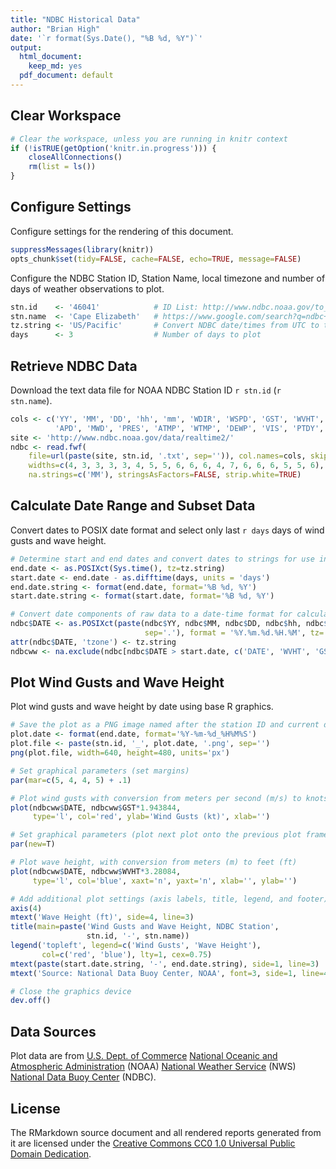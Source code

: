 ```yaml
---
title: "NDBC Historical Data"
author: "Brian High"
date: '`r format(Sys.Date(), "%B %d, %Y")`'
output:
  html_document:
    keep_md: yes
  pdf_document: default
---
```


## Clear Workspace

```r
# Clear the workspace, unless you are running in knitr context
if (!isTRUE(getOption('knitr.in.progress'))) {
    closeAllConnections()
    rm(list = ls())
}
```

## Configure Settings

Configure settings for the rendering of this document.

```r
suppressMessages(library(knitr))
opts_chunk$set(tidy=FALSE, cache=FALSE, echo=TRUE, message=FALSE)
```

Configure the NDBC Station ID, Station Name, local timezone and number of days 
of weather observations to plot. 

```r
stn.id    <- '46041'            # ID List: http://www.ndbc.noaa.gov/to_station.shtml
stn.name  <- 'Cape Elizabeth'   # https://www.google.com/search?q=ndbc+neah+bay
tz.string <- 'US/Pacific'       # Convert NDBC date/times from UTC to this timezone
days      <- 3                  # Number of days to plot
```

## Retrieve NDBC Data

Download the text data file for NOAA NDBC Station ID `r stn.id` (`r stn.name`).

```r
cols <- c('YY', 'MM', 'DD', 'hh', 'mm', 'WDIR', 'WSPD', 'GST', 'WVHT', 'DPD', 
          'APD', 'MWD', 'PRES', 'ATMP', 'WTMP', 'DEWP', 'VIS', 'PTDY', 'TIDE')
site <- 'http://www.ndbc.noaa.gov/data/realtime2/'
ndbc <- read.fwf(
    file=url(paste(site, stn.id, '.txt', sep='')), col.names=cols, skip=2,
    widths=c(4, 3, 3, 3, 3, 4, 5, 5, 6, 6, 6, 4, 7, 6, 6, 6, 5, 5, 6), 
    na.strings=c('MM'), stringsAsFactors=FALSE, strip.white=TRUE)
```

## Calculate Date Range and Subset Data

Convert dates to POSIX date format and select only last `r days` days of wind 
gusts and wave height.

```r
# Determine start and end dates and convert dates to strings for use in plot
end.date <- as.POSIXct(Sys.time(), tz=tz.string)
start.date <- end.date - as.difftime(days, units = 'days')
end.date.string <- format(end.date, format='%B %d, %Y')
start.date.string <- format(start.date, format='%B %d, %Y')

# Convert date components of raw data to a date-time format for calculations
ndbc$DATE <- as.POSIXct(paste(ndbc$YY, ndbc$MM, ndbc$DD, ndbc$hh, ndbc$mm, 
                              sep='.'), format = '%Y.%m.%d.%H.%M', tz='UTC')
attr(ndbc$DATE, 'tzone') <- tz.string
ndbcww <- na.exclude(ndbc[ndbc$DATE > start.date, c('DATE', 'WVHT', 'GST')])
```

## Plot Wind Gusts and Wave Height

Plot wind gusts and wave height by date using base R graphics.

```r
# Save the plot as a PNG image named after the station ID and current date/time
plot.date <- format(end.date, format='%Y-%m-%d_%H%M%S')
plot.file <- paste(stn.id, '_', plot.date, '.png', sep='')
png(plot.file, width=640, height=480, units='px')
```

```r
# Set graphical parameters (set margins)
par(mar=c(5, 4, 4, 5) + .1)

# Plot wind gusts with conversion from meters per second (m/s) to knots (kt)
plot(ndbcww$DATE, ndbcww$GST*1.943844, 
     type='l', col='red', ylab='Wind Gusts (kt)', xlab='')

# Set graphical parameters (plot next plot onto the previous plot frame)
par(new=T)

# Plot wave height, with conversion from meters (m) to feet (ft)
plot(ndbcww$DATE, ndbcww$WVHT*3.28084, 
     type='l', col='blue', xaxt='n', yaxt='n', xlab='', ylab='')

# Add additional plot settings (axis labels, title, legend, and footer)
axis(4)
mtext('Wave Height (ft)', side=4, line=3)
title(main=paste('Wind Gusts and Wave Height, NDBC Station', 
                 stn.id, '-', stn.name))
legend('topleft', legend=c('Wind Gusts', 'Wave Height'), 
       col=c('red', 'blue'), lty=1, cex=0.75)
mtext(paste(start.date.string, '-', end.date.string), side=1, line=3)
mtext('Source: National Data Buoy Center, NOAA', font=3, side=1, line=4)
```

```r
# Close the graphics device
dev.off()
```

## Data Sources

Plot data are from [U.S. Dept. of Commerce](https://www.commerce.gov/) 
[National Oceanic and Atmospheric Administration](http://www.noaa.gov/) (NOAA) 
[National Weather Service](http://www.weather.gov/) (NWS) 
[National Data Buoy Center](http://www.ndbc.noaa.gov/) (NDBC).

## License

The RMarkdown source document and all rendered reports generated from it are 
licensed under the [Creative Commons CC0 1.0 Universal Public Domain Dedication](https://creativecommons.org/publicdomain/zero/1.0/).
